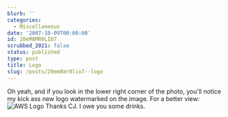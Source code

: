```yaml
---
blurb: ''
categories:
  - Miscellaneous
date: '2007-10-09T00:00:00'
id: 20eM8MR0LIO7
scrubbed_2021: false
status: published
type: post
title: Logo
slug: /posts/20em8mr0lio7--logo
---
```


Oh yeah, and if you look in the lower right corner of the photo,
you'll notice my kick ass new logo watermarked on the image. For a
better view:
![AWS Logo](http://www.alanwsmith.com/blog/wp-content/uploads/logo_sample.gif)
Thanks CJ. I owe you some drinks.
